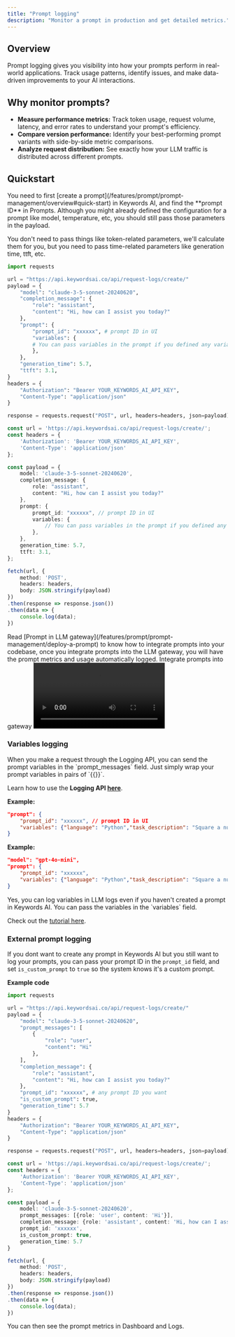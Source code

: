 ```yaml
---
title: "Prompt logging"
description: "Monitor a prompt in production and get detailed metrics."
---
```

## Overview
Prompt logging gives you visibility into how your prompts perform in real-world applications. Track usage patterns, identify issues, and make data-driven improvements to your AI interactions.

## Why monitor prompts?
- **Measure performance metrics:** Track token usage, request volume, latency, and error rates to understand your prompt's efficiency.
- **Compare version performance:** Identify your best-performing prompt variants with side-by-side metric comparisons.
- **Analyze request distribution:** See exactly how your LLM traffic is distributed across different prompts.

## Quickstart
<Note>
You need to first [create a prompt](/features/prompt/prompt-management/overview#quick-start) in Keywords AI, and find the **prompt ID** in Prompts.
</Note>

<Tabs>
<Tab title="Logging API">
Although you might already defined the configuration for a prompt like model, temperature, etc, you should still pass those parameters in the payload. 

You don't need to pass things like token-related parameters, we'll calculate them for you, but you need to pass time-related parameters like generation time, ttft, etc.
<CodeGroup>
```python Python {10-15}
import requests

url = "https://api.keywordsai.co/api/request-logs/create/"
payload = {
    "model": "claude-3-5-sonnet-20240620",
    "completion_message": {
        "role": "assistant",
        "content": "Hi, how can I assist you today?"
    },
    "prompt": {
        "prompt_id": "xxxxxx", # prompt ID in UI
        "variables": {
        # You can pass variables in the prompt if you defined any variables in the UI
        },
    },
    "generation_time": 5.7,
    "ttft": 3.1,
}
headers = {
    "Authorization": "Bearer YOUR_KEYWORDS_AI_API_KEY",
    "Content-Type": "application/json"
}

response = requests.request("POST", url, headers=headers, json=payload)
```

```typescript Typescript {13-18}
const url = 'https://api.keywordsai.co/api/request-logs/create/';
const headers = {
    'Authorization': 'Bearer YOUR_KEYWORDS_AI_API_KEY',
    'Content-Type': 'application/json'
};

const payload = {
    model: 'claude-3-5-sonnet-20240620',
    completion_message: {
        role: "assistant",
        content: "Hi, how can I assist you today?"
    },
    prompt: {
        prompt_id: "xxxxxx", // prompt ID in UI
        variables: {
            // You can pass variables in the prompt if you defined any variables in the UI
        },
    },
    generation_time: 5.7,
    ttft: 3.1,
};

fetch(url, {
    method: 'POST',
    headers: headers,
    body: JSON.stringify(payload)
})
.then(response => response.json())
.then(data => {
    console.log(data);
})
```

</CodeGroup>
</Tab>


<Tab title="LLM gateway">
Read [Prompt in LLM gateway](/features/prompt/prompt-management/deploy-a-prompt) to know how to integrate prompts into your codebase, once you integrate prompts into the LLM gateway, you will have the prompt metrics and usage automatically logged.

<Card title="Integrate prompts into gatway" href="/features/prompt/prompt-management/deploy-a-prompt">
Integrate prompts into gateway

</Card>
</Tab>

</Tabs>

<Frame>
<video   controls className="w-full aspect-video" src="https://keywordsai-static.s3.us-east-1.amazonaws.com/docs/prompt/prompt-monitor.mp4"></video>
</Frame>

### Variables logging

<Tabs>
<Tab title="Logging API">
When you make a request through the Logging API, you can send the prompt variables in the `prompt_messages` field. Just simply wrap your prompt variables in pairs of `{{}}`.

Learn how to use the **Logging API [here](/features/monitoring/logging-api)**.

**Example:**

```json
"prompt": {
    "prompt_id": "xxxxxx", // prompt ID in UI
    "variables": {"language": "Python","task_description": "Square a number", "specific_library": "math"}
}
```
</Tab>

<Tab title="LLM gateway">

**Example:**

```json
"model": "gpt-4o-mini",
"prompt": {
    "prompt_id": "xxxxxx",
    "variables": {"language": "Python","task_description": "Square a number", "specific_library": "math"}
}
```
</Tab>
</Tabs>

<Accordion title="Can I log variables in logs even if I haven't created a prompt in Keywords AI?">
Yes, you can log variables in LLM logs even if you haven't created a prompt in Keywords AI. You can pass the variables in the `variables` field.

Check out the [tutorial here](/features/monitoring/logging/log-prompt-variable).

</Accordion>

### External prompt logging
If you dont want to create any prompt in Keywords AI but you still want to log your prompts, you can pass your prompt ID in the `prompt_id` field, and set `is_custom_prompt` to `true` so the system knows it's a custom prompt.

**Example code**
<CodeGroup>
```python Logging API Python{16-17}
import requests

url = "https://api.keywordsai.co/api/request-logs/create/"
payload = {
    "model": "claude-3-5-sonnet-20240620",
    "prompt_messages": [
        {
            "role": "user",
            "content": "Hi"
        },
    ],
    "completion_message": {
        "role": "assistant",
        "content": "Hi, how can I assist you today?"
    },
    "prompt_id": "xxxxxx", # any prompt ID you want
    "is_custom_prompt": true,
    "generation_time": 5.7
}
headers = {
    "Authorization": "Bearer YOUR_KEYWORDS_AI_API_KEY",
    "Content-Type": "application/json"
}

response = requests.request("POST", url, headers=headers, json=payload)
```

```typescript Typescript {11-12}
const url = 'https://api.keywordsai.co/api/request-logs/create/';
const headers = {
    'Authorization': 'Bearer YOUR_KEYWORDS_AI_API_KEY',
    'Content-Type': 'application/json'
};

const payload = {
    model: 'claude-3-5-sonnet-20240620',
    prompt_messages: [{role: 'user', content: 'Hi'}],
    completion_message: {role: 'assistant', content: 'Hi, how can I assist you today?'},
    prompt_id: 'xxxxxx',
    is_custom_prompt: true,
    generation_time: 5.7
}

fetch(url, {
    method: 'POST',
    headers: headers,
    body: JSON.stringify(payload)
})
.then(response => response.json())
.then(data => {
    console.log(data);
})
```
</CodeGroup>

You can then see the prompt metrics in Dashboard and Logs.